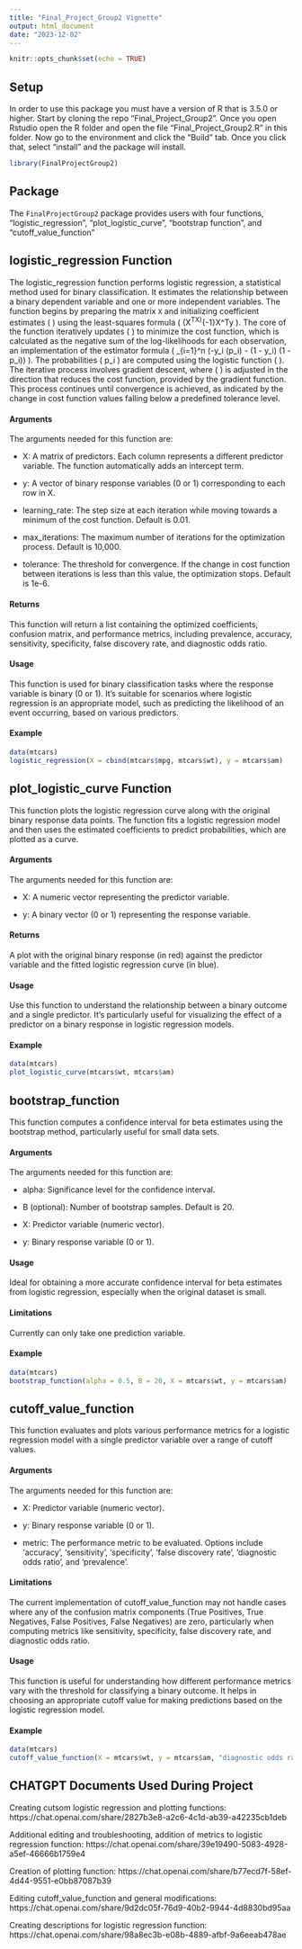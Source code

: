 ```yaml
---
title: "Final_Project_Group2 Vignette"
output: html_document
date: "2023-12-02"
---
```


```r
knitr::opts_chunk$set(echo = TRUE)
```
## Setup
In order to use this package you must have a version of R that is 3.5.0 or higher. Start by cloning the repo "Final_Project_Group2". Once you open Rstudio open the R folder and open the file "Final_Project_Group2.R" in this folder. Now go to the environment and click the "Build" tab. Once you click that, select "install" and the package will install.
```r
library(FinalProjectGroup2)
```
## Package
The `FinalProjectGroup2` package provides users with four functions, "logistic_regression", "plot_logistic_curve", "bootstrap function", and "cutoff_value_function"

## logistic_regression Function
The logistic_regression function performs logistic regression, a statistical method used for binary classification. It estimates the relationship between a binary dependent variable and one or more independent variables. The function begins by preparing the matrix `X` and initializing coefficient estimates \( \beta \) using the least-squares formula \( (X^TX)^{-1}X^Ty \). The core of the function iteratively updates \( \beta \) to minimize the cost function, which is calculated as the negative sum of the log-likelihoods for each observation, an implementation of the estimator formula \( \sum_{i=1}^n (-y_i \cdot \ln(p_i) - (1 - y_i) \cdot \ln(1 - p_i)) \). The probabilities \( p_i \) are computed using the logistic function \( \frac{1}{1 + \exp(-x_i^T \beta)} \). The iterative process involves gradient descent, where \( \beta \) is adjusted in the direction that reduces the cost function, provided by the gradient function. This process continues until convergence is achieved, as indicated by the change in cost function values falling below a predefined tolerance level.


#### Arguments
The arguments needed for this function are:

- X: A matrix of predictors. Each column represents a different predictor variable. The function automatically adds an intercept term.

- y: A vector of binary response variables (0 or 1) corresponding to each row in X.

- learning_rate: The step size at each iteration while moving towards a minimum of the cost function. Default is 0.01.

- max_iterations: The maximum number of iterations for the optimization process. Default is 10,000.

- tolerance: The threshold for convergence. If the change in cost function between iterations is less than this value, the optimization stops. Default is 1e-6.

#### Returns
This function will return a list containing the optimized coefficients, confusion matrix, and performance metrics, including prevalence, accuracy, sensitivity, specificity, false discovery rate, and diagnostic odds ratio.

#### Usage
This function is used for binary classification tasks where the response variable is binary (0 or 1). It's suitable for scenarios where logistic regression is an appropriate model, such as predicting the likelihood of an event occurring, based on various predictors.


#### Example
```r
data(mtcars)
logistic_regression(X = cbind(mtcars$mpg, mtcars$wt), y = mtcars$am)
```


## plot_logistic_curve Function
This function plots the logistic regression curve along with the original binary response data points. The function fits a logistic regression model and then uses the estimated coefficients to predict probabilities, which are plotted as a curve.

#### Arguments
The arguments needed for this function are:

- X: A numeric vector representing the predictor variable.

- y: A binary vector (0 or 1) representing the response variable.

#### Returns
A plot with the original binary response (in red) against the predictor variable and the fitted logistic regression curve (in blue).

#### Usage
Use this function to understand the relationship between a binary outcome and a single predictor. It's particularly useful for visualizing the effect of a predictor on a binary response in logistic regression models.

#### Example
```r
data(mtcars)
plot_logistic_curve(mtcars$wt, mtcars$am)
```


## bootstrap_function
This function computes a confidence interval for beta estimates using the bootstrap method, particularly useful for small data sets.

#### Arguments
The arguments needed for this function are:

- alpha: Significance level for the confidence interval.

- B (optional): Number of bootstrap samples. Default is 20.

- X: Predictor variable (numeric vector).

- y: Binary response variable (0 or 1).

#### Usage
Ideal for obtaining a more accurate confidence interval for beta estimates from logistic regression, especially when the original dataset is small.

#### Limitations
Currently can only take one prediction variable.

#### Example
```r
data(mtcars)
bootstrap_function(alpha = 0.5, B = 20, X = mtcars$wt, y = mtcars$am)
```

## cutoff_value_function
This function evaluates and plots various performance metrics for a logistic regression model with a single predictor variable over a range of cutoff values.

#### Arguments
The arguments needed for this function are:

- X: Predictor variable (numeric vector).

- y: Binary response variable (0 or 1).

- metric: The performance metric to be evaluated. Options include 'accuracy', 'sensitivity', 'specificity', 'false discovery rate', 'diagnostic odds ratio', and 'prevalence'.

#### Limitations
The current implementation of cutoff_value_function may not handle cases where any of the confusion matrix components (True Positives, True Negatives, False Positives, False Negatives) are zero, particularly when computing metrics like sensitivity, specificity, false discovery rate, and diagnostic odds ratio.

#### Usage
This function is useful for understanding how different performance metrics vary with the threshold for classifying a binary outcome. It helps in choosing an appropriate cutoff value for making predictions based on the logistic regression model.

#### Example
```r
data(mtcars)
cutoff_value_function(X = mtcars$wt, y = mtcars$am, "diagnostic odds ratio")
```

## CHATGPT Documents Used During Project
Creating cutsom logistic regression and plotting functions: https://chat.openai.com/share/2827b3e8-a2c6-4c1d-ab39-a42235cb1deb

Additional editing and troubleshooting, addition of metrics to logistic regression function: https://chat.openai.com/share/39e19490-5083-4928-a5ef-46666b1759e4

Creation of plotting function: https://chat.openai.com/share/b77ecd7f-58ef-4d44-9551-e0bb87087b39

Editing cutoff_value_function and general modifications: https://chat.openai.com/share/9d2dc05f-76d9-40b2-9944-4d8830bd95aa

Creating descriptions for logistic regression function: https://chat.openai.com/share/98a8ec3b-e08b-4889-afbf-9a6eeab478ae
